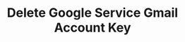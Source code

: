 ---
title: "Delete Google Service Gmail Account Key"
openapi: "DELETE /manage/admin/connector/gmail/service-account-key"
---